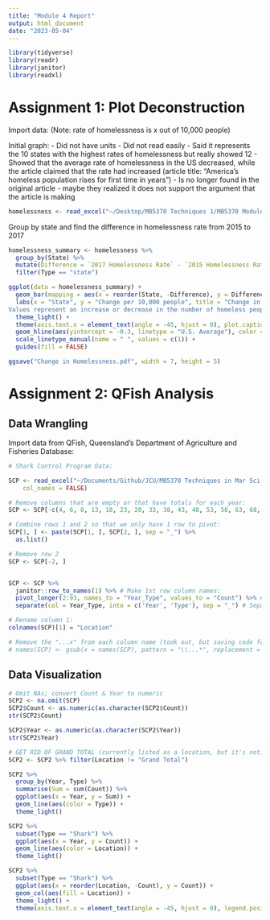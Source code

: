```yaml
---
title: "Module 4 Report"
output: html_document
date: "2023-05-04"
---
```



```r
library(tidyverse)
library(readr)
library(janitor)
library(readxl)
```


# Assignment 1: Plot Deconstruction

Import data: 
(Note: rate of homelessness is x out of 10,000 people)

Initial graph: 
- Did not have units
- Did not read easily 
- Said it represents the 10 states with the highest rates of homelessness but really showed 12
- Showed that the average rate of homelessness in the US decreased, while the article claimed that the rate had increased (article title: "America’s homeless population rises for first time in years")
- Is no longer found in the original article - maybe they realized it does not support the argument that the article is making

```r
homelessness <- read_excel("~/Desktop/MB5370 Techniques 1/MB5370 Module 4 Homelessness.xlsx")
```

Group by state and find the difference in homelessness rate from 2015 to 2017

```r
homelessness_summary <- homelessness %>% 
  group_by(State) %>% 
  mutate(Difference = `2017 Homelessness Rate` - `2015 Homelessness Rate`) %>% 
  filter(Type == "state")
```


```r
ggplot(data = homelessness_summary) +
  geom_bar(mapping = aes(x = reorder(State, -Difference), y = Difference, fill = "F8766D"), stat = "identity") +
  labs(x = "State", y = "Change per 10,000 people", title = "Change in homelessness from 2015 to 2017", caption = "Includes the 12 U.S. states with the highest rates of homelessness.
Values represent an increase or decrease in the number of homeless people per 10,000.") +
  theme_light() +
  theme(axis.text.x = element_text(angle = -45, hjust = 0), plot.caption = element_text(hjust = 0)) +
  geom_hline(aes(yintercept = -0.3, linetype = "U.S. Average"), color = "blue") +
  scale_linetype_manual(name = " ", values = c(1)) +
  guides(fill = FALSE)
```
```r
ggsave("Change in Homelessness.pdf", width = 7, height = 5)
```




# Assignment 2: QFish Analysis


## Data Wrangling

Import data from QFish, Queensland's Department of Agriculture and Fisheries Database:

```r
# Shark Control Program Data: 

SCP <- read_excel("~/Documents/Github/JCU/MB5370 Techniques in Mar Sci 1/data/Shark_Control_Program.xlsx", 
    col_names = FALSE)
```

```r
# Remove columns that are empty or that have totals for each year:
SCP <- SCP[-c(4, 6, 8, 13, 18, 23, 28, 33, 38, 43, 48, 53, 58, 63, 68, 73, 78, 83, 88, 93, 98, 103, 108, 113, 118, 119)]  

# Combine rows 1 and 2 so that we only have 1 row to pivot:
SCP[1, ] <- paste(SCP[1, ], SCP[2, ], sep = "_") %>% 
  as.list()

# Remove row 2
SCP <- SCP[-2, ]


SCP <- SCP %>% 
  janitor::row_to_names(1) %>% # Make 1st row column names:
  pivot_longer(2:93, names_to = "Year_Type", values_to = "Count") %>% # Pivot so that Year_Type becomes a column
  separate(col = Year_Type, into = c('Year', 'Type'), sep = "_") # Separate column Year_Type into two columns

# Rename column 1:
colnames(SCP)[1] = "Location"
```

```r
# Remove the "...x" from each column name (took out, but saving code for other situations)
# names(SCP) <- gsub(x = names(SCP), pattern = "\\...*", replacement = "")
```


## Data Visualization

```r
# Omit NAs; convert Count & Year to numeric
SCP2 <- na.omit(SCP)
SCP2$Count <- as.numeric(as.character(SCP2$Count))
str(SCP2$Count)

SCP2$Year <- as.numeric(as.character(SCP2$Year))
str(SCP2$Year)
```

```r
# GET RID OF GRAND TOTAL (currently listed as a location, but it's not)
SCP2 <- SCP2 %>% filter(Location != "Grand Total")
```

```r
SCP2 %>%
  group_by(Year, Type) %>% 
  summarise(Sum = sum(Count)) %>% 
  ggplot(aes(x = Year, y = Sum)) +
  geom_line(aes(color = Type)) +
  theme_light()
```

```r
SCP2 %>% 
  subset(Type == "Shark") %>% 
  ggplot(aes(x = Year, y = Count)) +
  geom_line(aes(color = Location)) +
  theme_light()
```


```r
SCP2 %>% 
  subset(Type == "Shark") %>% 
  ggplot(aes(x = reorder(Location, -Count), y = Count)) +
  geom_col(aes(fill = Location)) +
  theme_light() +
  theme(axis.text.x = element_text(angle = -45, hjust = 0), legend.position = "none")
```














